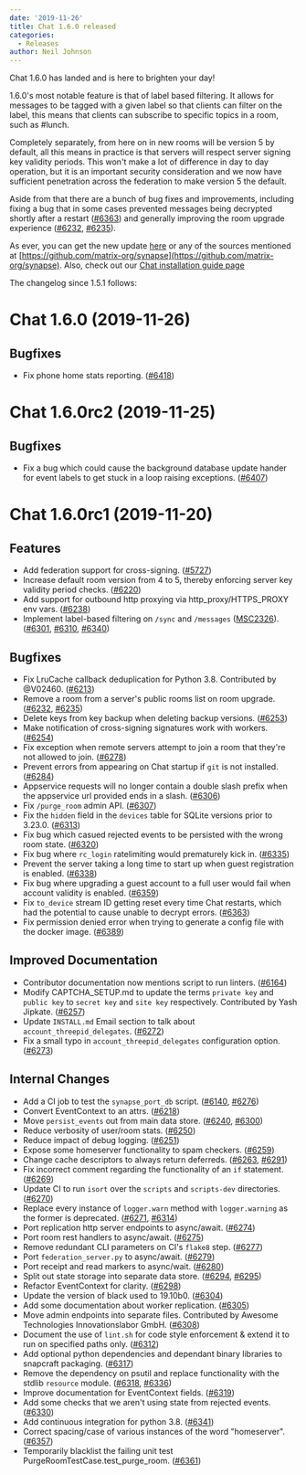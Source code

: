 ```yaml
---
date: '2019-11-26'
title: Chat 1.6.0 released
categories:
  - Releases
author: Neil Johnson
---
```


Chat 1.6.0 has landed and is here to brighten your day!

1.6.0's most notable feature is that of label based filtering. It allows for messages to be tagged with a given label so that clients can filter on the label, this means that clients can subscribe to specific topics in a room, such as #lunch.

Completely separately, from here on in new rooms will be version 5 by default, all this means in practice is that servers will respect server signing key validity periods. This won't make a lot of difference in day to day operation, but it is an important security consideration and we now have sufficient penetration across the federation to make version 5 the default.

Aside from that there are a bunch of bug fixes and improvements, including fixing a bug that in some cases prevented messages being decrypted shortly after a restart ([\#6363](https://github.com/matrix-org/synapse/issues/6363)) and generally improving the room upgrade experience ([\#6232](https://github.com/matrix-org/synapse/issues/6232), [\#6235](https://github.com/matrix-org/synapse/issues/6235)).

As ever, you can get the new update [here](https://github.com/matrix-org/synapse/releases/tag/v1.6.0) or any of the sources mentioned at [https://github.com/matrix-org/synapse](https://github.com/matrix-org/synapse). Also, check out our [Chat installation guide page](https://matrix.org/docs/guides/installing-synapse)

The changelog since 1.5.1 follows:

Chat 1.6.0 (2019-11-26)
==========================

Bugfixes
--------

- Fix phone home stats reporting. ([\#6418](https://github.com/matrix-org/synapse/issues/6418))


Chat 1.6.0rc2 (2019-11-25)
=============================

Bugfixes
--------

- Fix a bug which could cause the background database update hander for event labels to get stuck in a loop raising exceptions. ([\#6407](https://github.com/matrix-org/synapse/issues/6407))


Chat 1.6.0rc1 (2019-11-20)
=============================

Features
--------

- Add federation support for cross-signing. ([\#5727](https://github.com/matrix-org/synapse/issues/5727))
- Increase default room version from 4 to 5, thereby enforcing server key validity period checks. ([\#6220](https://github.com/matrix-org/synapse/issues/6220))
- Add support for outbound http proxying via http_proxy/HTTPS_PROXY env vars. ([\#6238](https://github.com/matrix-org/synapse/issues/6238))
- Implement label-based filtering on `/sync` and `/messages` ([MSC2326](https://github.com/matrix-org/matrix-doc/pull/2326)). ([\#6301](https://github.com/matrix-org/synapse/issues/6301), [\#6310](https://github.com/matrix-org/synapse/issues/6310), [\#6340](https://github.com/matrix-org/synapse/issues/6340))


Bugfixes
--------

- Fix LruCache callback deduplication for Python 3.8. Contributed by @V02460. ([\#6213](https://github.com/matrix-org/synapse/issues/6213))
- Remove a room from a server's public rooms list on room upgrade. ([\#6232](https://github.com/matrix-org/synapse/issues/6232), [\#6235](https://github.com/matrix-org/synapse/issues/6235))
- Delete keys from key backup when deleting backup versions. ([\#6253](https://github.com/matrix-org/synapse/issues/6253))
- Make notification of cross-signing signatures work with workers. ([\#6254](https://github.com/matrix-org/synapse/issues/6254))
- Fix exception when remote servers attempt to join a room that they're not allowed to join. ([\#6278](https://github.com/matrix-org/synapse/issues/6278))
- Prevent errors from appearing on Chat startup if `git` is not installed. ([\#6284](https://github.com/matrix-org/synapse/issues/6284))
- Appservice requests will no longer contain a double slash prefix when the appservice url provided ends in a slash. ([\#6306](https://github.com/matrix-org/synapse/issues/6306))
- Fix `/purge_room` admin API. ([\#6307](https://github.com/matrix-org/synapse/issues/6307))
- Fix the `hidden` field in the `devices` table for SQLite versions prior to 3.23.0. ([\#6313](https://github.com/matrix-org/synapse/issues/6313))
- Fix bug which casued rejected events to be persisted with the wrong room state. ([\#6320](https://github.com/matrix-org/synapse/issues/6320))
- Fix bug where `rc_login` ratelimiting would prematurely kick in. ([\#6335](https://github.com/matrix-org/synapse/issues/6335))
- Prevent the server taking a long time to start up when guest registration is enabled. ([\#6338](https://github.com/matrix-org/synapse/issues/6338))
- Fix bug where upgrading a guest account to a full user would fail when account validity is enabled. ([\#6359](https://github.com/matrix-org/synapse/issues/6359))
- Fix `to_device` stream ID getting reset every time Chat restarts, which had the potential to cause unable to decrypt errors. ([\#6363](https://github.com/matrix-org/synapse/issues/6363))
- Fix permission denied error when trying to generate a config file with the docker image. ([\#6389](https://github.com/matrix-org/synapse/issues/6389))


Improved Documentation
----------------------

- Contributor documentation now mentions script to run linters. ([\#6164](https://github.com/matrix-org/synapse/issues/6164))
- Modify CAPTCHA_SETUP.md to update the terms `private key` and `public key` to `secret key` and `site key` respectively. Contributed by Yash Jipkate. ([\#6257](https://github.com/matrix-org/synapse/issues/6257))
- Update `INSTALL.md` Email section to talk about `account_threepid_delegates`. ([\#6272](https://github.com/matrix-org/synapse/issues/6272))
- Fix a small typo in `account_threepid_delegates` configuration option. ([\#6273](https://github.com/matrix-org/synapse/issues/6273))


Internal Changes
----------------

- Add a CI job to test the `synapse_port_db` script. ([\#6140](https://github.com/matrix-org/synapse/issues/6140), [\#6276](https://github.com/matrix-org/synapse/issues/6276))
- Convert EventContext to an attrs. ([\#6218](https://github.com/matrix-org/synapse/issues/6218))
- Move `persist_events` out from main data store. ([\#6240](https://github.com/matrix-org/synapse/issues/6240), [\#6300](https://github.com/matrix-org/synapse/issues/6300))
- Reduce verbosity of user/room stats. ([\#6250](https://github.com/matrix-org/synapse/issues/6250))
- Reduce impact of debug logging. ([\#6251](https://github.com/matrix-org/synapse/issues/6251))
- Expose some homeserver functionality to spam checkers. ([\#6259](https://github.com/matrix-org/synapse/issues/6259))
- Change cache descriptors to always return deferreds. ([\#6263](https://github.com/matrix-org/synapse/issues/6263), [\#6291](https://github.com/matrix-org/synapse/issues/6291))
- Fix incorrect comment regarding the functionality of an `if` statement. ([\#6269](https://github.com/matrix-org/synapse/issues/6269))
- Update CI to run `isort` over the `scripts` and `scripts-dev` directories. ([\#6270](https://github.com/matrix-org/synapse/issues/6270))
- Replace every instance of `logger.warn` method with `logger.warning` as the former is deprecated. ([\#6271](https://github.com/matrix-org/synapse/issues/6271), [\#6314](https://github.com/matrix-org/synapse/issues/6314))
- Port replication http server endpoints to async/await. ([\#6274](https://github.com/matrix-org/synapse/issues/6274))
- Port room rest handlers to async/await. ([\#6275](https://github.com/matrix-org/synapse/issues/6275))
- Remove redundant CLI parameters on CI's `flake8` step. ([\#6277](https://github.com/matrix-org/synapse/issues/6277))
- Port `federation_server.py` to async/await. ([\#6279](https://github.com/matrix-org/synapse/issues/6279))
- Port receipt and read markers to async/wait. ([\#6280](https://github.com/matrix-org/synapse/issues/6280))
- Split out state storage into separate data store. ([\#6294](https://github.com/matrix-org/synapse/issues/6294), [\#6295](https://github.com/matrix-org/synapse/issues/6295))
- Refactor EventContext for clarity. ([\#6298](https://github.com/matrix-org/synapse/issues/6298))
- Update the version of black used to 19.10b0. ([\#6304](https://github.com/matrix-org/synapse/issues/6304))
- Add some documentation about worker replication. ([\#6305](https://github.com/matrix-org/synapse/issues/6305))
- Move admin endpoints into separate files. Contributed by Awesome Technologies Innovationslabor GmbH. ([\#6308](https://github.com/matrix-org/synapse/issues/6308))
- Document the use of `lint.sh` for code style enforcement & extend it to run on specified paths only. ([\#6312](https://github.com/matrix-org/synapse/issues/6312))
- Add optional python dependencies and dependant binary libraries to snapcraft packaging. ([\#6317](https://github.com/matrix-org/synapse/issues/6317))
- Remove the dependency on psutil and replace functionality with the stdlib `resource` module. ([\#6318](https://github.com/matrix-org/synapse/issues/6318), [\#6336](https://github.com/matrix-org/synapse/issues/6336))
- Improve documentation for EventContext fields. ([\#6319](https://github.com/matrix-org/synapse/issues/6319))
- Add some checks that we aren't using state from rejected events. ([\#6330](https://github.com/matrix-org/synapse/issues/6330))
- Add continuous integration for python 3.8. ([\#6341](https://github.com/matrix-org/synapse/issues/6341))
- Correct spacing/case of various instances of the word "homeserver". ([\#6357](https://github.com/matrix-org/synapse/issues/6357))
- Temporarily blacklist the failing unit test PurgeRoomTestCase.test_purge_room. ([\#6361](https://github.com/matrix-org/synapse/issues/6361))